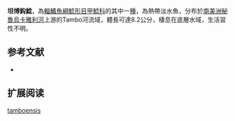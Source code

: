{{Speciesbox
| name = 坦博鈎鯰
| image = 
| image_width = 250px
| image_caption = 
| status = NE
| status_system = IUCN3.1
| genus = Ancistrus
| species = tamboensis
| authority = [[Fowler|Fowler]], 1945
| synonyms = 
}}

'''坦博鈎鯰'''，為[[輻鰭魚綱|輻鰭魚綱]][[鯰形目|鯰形目]][[甲鯰科|甲鯰科]]的其中一[[種|種]]，為熱帶淡水魚，分布於[[南美洲|南美洲]][[秘魯|秘魯]][[烏卡雅利河|烏卡雅利河]]上游的Tambo河流域，體長可達8.2公分，棲息在底層水域，生活習性不明。

==参考文献==
*{{FishBase_species|genus=Ancistrus|species=tamboensis|year=2014|month=11}}

== 扩展阅读 ==
{{refbegin}}
{{wikispecies-inline|Ancistrus tamboensis|坦博鈎鯰}}
{{refend}}
{{Taxonbar|from=Q6431203}}

[[Category:鈎鯰屬|tamboensis]]